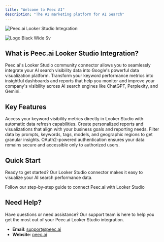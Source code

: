 ```yaml
---
title: "Welcome to Peec AI"
description: "The #1 marketing platform for AI Search"
---
```


<img
  className="hidden dark:block"
  src="/images/hero-dark.png"
  alt="Peec.ai Looker Studio Integration"
/>

![Logo Black Wide Sv](/images/LogoBlackWide.svg)

## What is Peec.ai Looker Studio Integration?

Peec.ai's Looker Studio community connector allows you to seamlessly integrate your AI search visibility data into Google's powerful data visualization platform. Transform your keyword performance metrics into insightful dashboards and reports that help you monitor and improve your company's visibility across AI search engines like ChatGPT, Perplexity, and Gemini.

## Key Features

<CardGroup cols={2}>
  <Card title="Real-time AI Search Data" icon="chart-line">
    Access your keyword visibility metrics directly in Looker Studio with automatic data refresh capabilities.
  </Card>
  <Card title="Customizable Dashboards" icon="dashboard">
    Create personalized reports and visualizations that align with your business goals and reporting needs.
  </Card>
  <Card title="Advanced Filtering" icon="filter">
    Filter data by prompts, keywords, tags, models, and geographic regions to get granular insights.
  </Card>
  <Card title="Secure Authentication" icon="shield-check">
    OAuth2-powered authentication ensures your data remains secure and accessible only to authorized users.
  </Card>
</CardGroup>

## Quick Start

Ready to get started? Our Looker Studio connector makes it easy to visualize your AI search performance data.

<Card title="Setup Guide" icon="rocket" href="/looker/introduction">
  Follow our step-by-step guide to connect Peec.ai with Looker Studio
</Card>

## Need Help?

Have questions or need assistance? Our support team is here to help you get the most out of your Peec.ai Looker Studio integration.

- **Email**: [support@peec.ai](mailto:support@peec.ai)
- **Website**: [peec.ai](https://peec.ai)
